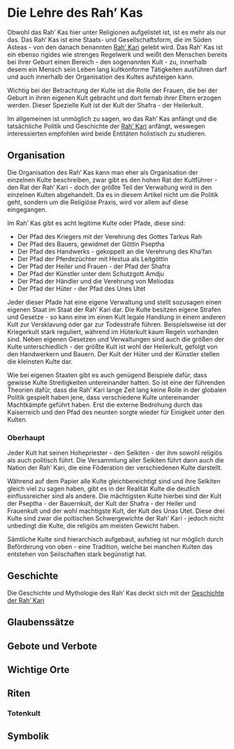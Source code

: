 # Die Lehre des Rah' Kas 

Obwohl das Rah' Kas hier unter Religionen aufgelistet ist, ist es mehr als nur das. Das Rah' Kas ist eine Staats- und Gesellschaftsform, die im Süden Asteas - von den danach benannten <font color="green">[Rah' Kari](#RahKari)</font> gelebt wird. Das Rah' Kas ist ein ebenso rigides wie strenges Regelwerk und weißt den Menschen bereits bei ihrer Geburt einen Bereich - den sogenannten Kult - zu, innerhalb desem ein Mensch sein Leben lang kultkonforme Tätigkeiten ausführen darf und auch innerhalb der Organisation des Kultes aufsteigen kann. 

Wichtig bei der Betrachtung der Kulte ist die Rolle der Frauen, die bei der Geburt in ihren eigenen Kult gebracht und dort fernab ihrer Eltern erzogen werden. Dieser Spezielle Kult ist der Kult der Shafra - der Heilerkult. 

Im allgemeinen ist unmöglich zu sagen, wo das Rah' Kas anfängt und die tatsächliche Politik und Geschichte der <font color="green">[Rah' Kari](#RahKari)</font> anfängt, weswegen interessierten empfohlen wird beide Entitäten holistisch zu studieren.

## Organisation {#HoheKulte}

Die Organisation des Rah' Kas kann man eher als Organisation der einzelnen Kulte beschreiben, zwar gibt es den hohen Rat der Kultführer - den Rat der Rah' Kari - doch der größte Teil der Verwaltung wird in den einzelnen Kulten abgehandelt. Da es in diesem Artikel nicht um die Politik geht, sondern um die Religiöse Praxis, wird vor allem auf diese eingegangen.  

Im Rah' Kas gibt es acht legitime Kulte oder Pfade, diese sind:

* Der Pfad des Kriegers mit der Verehrung des Gottes Tarkus Rah
* Der Pfad des Bauers, gewidmet der Göttin Pseptha
* Der Pfad des Handwerks - gekoppelt an die Verehrung des Kha'fan
* Der Pfad der Pferdezüchter mit Hestua als Leitgöttin
* Der Pfad der Heiler und Frauen - der Pfad der Shafra
* Der Pfad der Künstler unter dem Schutzgott Amdju
* Der Pfad der Händler und die Verehrung von Meliodas
* Der Pfad der Hüter - der Pfad des Unes Utet

Jeder dieser Pfade hat eine eigene Verwaltung und stellt sozusagen einen eigenen Staat im Staat der Rah' Kari dar. Die Kulte besitzen eigene Strafen und Gesetze - so kann eine im einen Kult legale Handlung in einem anderen Kult zur Versklavung oder gar zur Todesstrafe führen. Beispielsweise ist der Kriegerkult stark reguliert, während im Hüterkult kaum Regeln vorhanden sind. 
Neben eigenen Gesetzen und Verwaltungen sind auch die größen der Kulte unterschiedlich - der größte Kult ist wohl der Heilerkult, gefolgt von den Handwerkern und Bauern. Der Kult der Hüter und der Künstler stellen die kleinsten Kulte dar. 

Wie bei eigenen Staaten gibt es auch genügend Beispiele dafür, dass gewisse Kulte Streitigkeiten untereinander hatten. So ist eine der führenden Theorien dafür, dass die Rah' Kari lange Zeit lang keine Rolle in der globalen Politik gespielt haben jene, dass verschiedene Kulte untereinander Machtkämpfe geführt haben. Erst die externe Bedrohung durch das Kaiserreich und den Pfad des neunten sorgte wieder für Einigkeit unter den Kulten. 


### Oberhaupt

Jeder Kult hat seinen Hohepriester - den Selkiten - der ihm sowohl religiös als auch politisch führt. Die Versammlung aller Selkiten führt dann auch die Nation der Rah' Kari, die eine Föderation der verschiedenen Kulte darstellt. 

Während auf dem Papier alle Kulte gleichbereichtigt sind und ihre Selkiten gleich viel zu sagen haben, gibt es in der Realität Kulte die deutlich einflussreicher sind als andere. Die mächtigsten Kulte hierbei sind der Kult der Pseptha - der Bauernkult, der Kult der Shafra - der Heiler und Frauenkult und der wohl machtigste Kult, der Kult des Unas Utet. Diese drei Kulte sind zwar die poltischen Schwergewichte der Rah' Kari - jedoch nicht unbedingt die Kulte, die religiös am meisten Gewicht haben.

Sämtliche Kulte sind hierarchisch aufgebaut, aufstieg ist nur möglich durch Beförderung von oben - eine Tradition, welche bei manchen Kulten das entstehen von Seilschaften stark begünstigt hat. 

## Geschichte

Die Geschichte und Mythologie des Rah' Kas deckt sich mit der <font color="green">[Geschichte der Rah' Kari](#RahKari)</font>

## Glaubenssätze

## Gebote und Verbote

## Wichtige Orte

## Riten

### Totenkult 

## Symbolik
